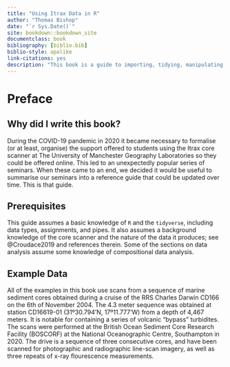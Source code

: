 ```yaml
--- 
title: "Using Itrax Data in R"
author: "Thomas Bishop"
date: "`r Sys.Date()`"
site: bookdown::bookdown_site
documentclass: book
bibliography: [biblio.bib]
biblio-style: apalike
link-citations: yes
description: "This book is a guide to importing, tidying, manipulating and analysing Itrax core scanner data in R."
---
```


# Preface {-}

## Why did I write this book?
During the COVID-19 pandemic in 2020 it became necessary to formalise (or at least, organise) the support offered to students using the Itrax core scanner at The University of Manchester Geography Laboratories so they could be offered online. This led to an unexpectedly popular series of seminars. When these came to an end, we decided it would be useful to summarise our seminars into a reference guide that could be updated over time. This is that guide.  

## Prerequisites
This guide assumes a basic knowledge of `R` and the `tidyverse`, including data types, assignments, and pipes. It also assumes a background knowledge of the core scanner and the nature of the data it produces; see @Croudace2019 and references therein. Some of the sections on data analysis assume some knowledge of compositional data analysis. 

## Example Data
All of the examples in this book use scans from a sequence of marine sediment cores obtained during a cruise of the RRS Charles Darwin CD166 on the 6th of November 2004. The 4.3 meter sequence was obtained at station CD16619-01 (31º30.794'N, 17º11.777'W) from a depth of 4,467 meters. It is notable for containing a series of volcanic "bypass" turbidites. The scans were performed at the British Ocean Sediment Core Research Facility (BOSCORF) at the National Oceanographic Centre, Southampton in 2020. The drive is a sequence of three consecutive cores, and have been scanned for photographic and radiographic line-scan imagery, as well as three repeats of x-ray flourescence measurements. 